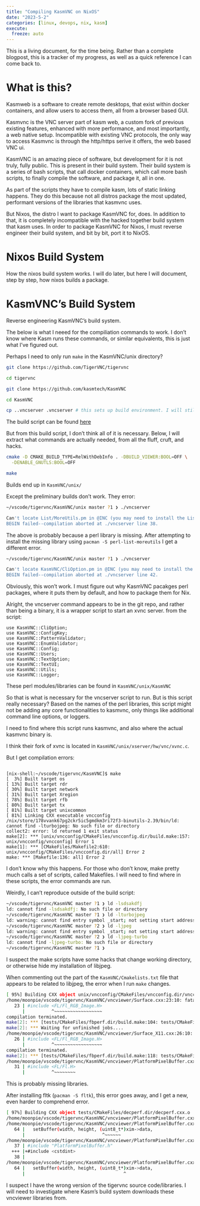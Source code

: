 ```yaml
---
title: "Compiling KasmVNC on NixOS"
date: "2023-5-2"
categories: [linux, devops, nix, kasm]
execute:
  freeze: auto
---
```


This is a living document, for the time being. Rather than a complete blogpost, this is a tracker of my progress, as well as a quick reference I can come back to.

# What is this?

Kasmweb is a software to create remote desktops, that exist within docker containers, and allow users to access them, all from a browser based GUI. 

Kasmvnc is the VNC server part of kasm web, a custom fork of previous existing features, enhanced with more performance, and most importantly, a web native setup. Incompatible with existing VNC protocols, the only way to access Kasmvnc is through the http/https serive it offers, the web based VNC ui. 

KasmVNC is an amazing piece of software, but development for it is not truly, fully public. This is present in their build system. Their build system is a series of bash scripts, that call docker containers, which call more bash scripts, to finally compile the software, and package it, all in one. 

As part of the scripts they have to compile kasm, lots of static linking happens. They do this because not all distros package the most updated, performant versions of the libraries that kasmvnc uses. 

But Nixos, the distro I want to package KasmVNC for, does. In addition to that, it is completely incompatible with the hacked together build system that kasm uses. In order to package KasmVNC for Nixos, I must reverse engineer their build system, and bit by bit, port it to NixOS. 

# Nixos Build System

How the nixos build system works. I will do later, but here I will document, step by step, how nixos builds a package.

# KasmVNC's Build System

Reverse engineering KasmVNC's build system. 


The below is what I neeed for the compiliation commands to work. I don't know where Kasm runs these commands, or similar equivalents, this is just what I've figured out. 

Perhaps I need to only run `make` in the KasmVNC/unix directory?

```bash

git clone https://github.com/TigerVNC/tigervnc

cd tigervnc

git clone https://github.com/kasmtech/KasmVNC

cd KasmVNC

cp ..vncserver .vncserver # this sets up build environment. I will still need to check if every single one of these things are necessary, but this works for now
```

The build script can be found [here](https://github.com/kasmtech/KasmVNC/blob/4d3a9b749adfcf89bde0b970c1c37481c92d585b/builder/build.sh#L63)

But from this build script, I don't think all of it is necessary. Below, I will extract what commands are actually needed, from all the fluff, cruft, and hacks. 

```bash

cmake -D CMAKE_BUILD_TYPE=RelWithDebInfo . -DBUILD_VIEWER:BOOL=OFF \
  -DENABLE_GNUTLS:BOOL=OFF

make
```

Builds end up in `KasmVNC/unix/`

Except the preliminary builds don't work. They error:

```bash

~/vscode/tigervnc/KasmVNC/unix master ?1 ❯ ./vncserver 

Can't locate List/MoreUtils.pm in @INC (you may need to install the List::MoreUtils module) (@INC contains: /usr/lib/perl5/5.36/site_perl /usr/share/perl5/site_perl /usr/lib/perl5/5.36/vendor_perl /usr/share/perl5/vendor_perl /usr/lib/perl5/5.36/core_perl /usr/share/perl5/core_perl) at ./vncserver line 38.
BEGIN failed--compilation aborted at ./vncserver line 38.

```

The above is probably because a perl library is missing. After attempting to install the missing library using `pacman -S perl-list-moreutils` I get a different error.

```bash

~/vscode/tigervnc/KasmVNC/unix master ?1 ❯ ./vncserver 

Can't locate KasmVNC/CliOption.pm in @INC (you may need to install the KasmVNC::CliOption module) (@INC contains: /usr/lib/perl5/5.36/site_perl /usr/share/perl5/site_perl /usr/lib/perl5/5.36/vendor_perl /usr/share/perl5/vendor_perl /usr/lib/perl5/5.36/core_perl /usr/share/perl5/core_perl) at ./vncserver line 42.
BEGIN failed--compilation aborted at ./vncserver line 42.

```

Obviously, this won't work. I must figure out why KasmVNC pacakges perl packages, where it puts them by default, and how to package them for Nix. 

Alright, the vncserver command appears to be in the git repo, and rather than being a binary, it is a wrapper script to start an xvnc server. from the script:

```
use KasmVNC::CliOption;
use KasmVNC::ConfigKey;
use KasmVNC::PatternValidator;
use KasmVNC::EnumValidator;
use KasmVNC::Config;
use KasmVNC::Users;
use KasmVNC::TextOption;
use KasmVNC::TextUI;
use KasmVNC::Utils;
use KasmVNC::Logger;

```

These perl modules/libraries can be found in `KasmVNC/unix/KasmVNC`

So that is what is necessary for the vncserver script to run. But is this script really necessary? Based on the names of the perl libraries, this script might not be adding any core functionalities to kasmvnc, only things like additional command line options, or loggers. 

I need to find where this script runs kasmvnc, and also where the actual kasmvnc binary is. 

I think their fork of xvnc is located in `KasmVNC/unix/xserver/hw/vnc/xvnc.c`.  

But I get compilation errors:

```

[nix-shell:~/vscode/tigervnc/KasmVNC]$ make 
[  3%] Built target os
[ 13%] Built target rdr
[ 30%] Built target network
[ 31%] Built target Xregion
[ 78%] Built target rfb
[ 80%] Built target tx
[ 81%] Built target unixcommon
[ 81%] Linking CXX executable vncconfig
/nix/store/178vvank67pg2ckr5ic5gmdkm3ri72f3-binutils-2.39/bin/ld: cannot find -lturbojpeg: No such file or directory
collect2: error: ld returned 1 exit status
make[2]: *** [unix/vncconfig/CMakeFiles/vncconfig.dir/build.make:157: unix/vncconfig/vncconfig] Error 1
make[1]: *** [CMakeFiles/Makefile2:610: unix/vncconfig/CMakeFiles/vncconfig.dir/all] Error 2
make: *** [Makefile:136: all] Error 2

```

I don't know why this happens. For those who don't know, make pretty much calls a set of scripts, called Makefiles. I will need to find where in these scripts, the error commands are run. 

Weirdly, I can't reproduce outside of the build script:

```bash

~/vscode/tigervnc/KasmVNC master ?1 ❯ ld -lsdsakdfj
ld: cannot find -lsdsakdfj: No such file or directory
~/vscode/tigervnc/KasmVNC master ?1 ❯ ld -lturbojpeg
ld: warning: cannot find entry symbol _start; not setting start address
~/vscode/tigervnc/KasmVNC master ?2 ❯ ld -ljpeg     
ld: warning: cannot find entry symbol _start; not setting start address
~/vscode/tigervnc/KasmVNC master ?2 ❯ ld -ljpeg-turbo
ld: cannot find -ljpeg-turbo: No such file or directory
~/vscode/tigervnc/KasmVNC master ?1 ❯ 

```

I suspect the make scripts have some hacks that change working directory, or otherwise hide my installation of libjpeg. 

When commenting out the part of the `KasmVNC/Cmakelists.txt` file that appears to be related to libjpeg, the error when I run `make` changes.

```bash
[ 95%] Building CXX object unix/vncconfig/CMakeFiles/vncconfig.dir/vncconfig.cxx.o
/home/moonpie/vscode/tigervnc/KasmVNC/vncviewer/Surface.cxx:23:10: fatal error: FL/Fl_RGB_Image.H: No such file or directory
   23 | #include <FL/Fl_RGB_Image.H>
      |          ^~~~~~~~~~~~~~~~~~~
compilation terminated.
make[2]: *** [tests/CMakeFiles/fbperf.dir/build.make:104: tests/CMakeFiles/fbperf.dir/__/vncviewer/Surface.cxx.o] Error 1
make[2]: *** Waiting for unfinished jobs....
/home/moonpie/vscode/tigervnc/KasmVNC/vncviewer/Surface_X11.cxx:26:10: fatal error: FL/Fl_RGB_Image.H: No such file or directory
   26 | #include <FL/Fl_RGB_Image.H>
      |          ^~~~~~~~~~~~~~~~~~~
compilation terminated.
make[2]: *** [tests/CMakeFiles/fbperf.dir/build.make:118: tests/CMakeFiles/fbperf.dir/__/vncviewer/Surface_X11.cxx.o] Error 1
/home/moonpie/vscode/tigervnc/KasmVNC/vncviewer/PlatformPixelBuffer.cxx:31:10: fatal error: FL/Fl.H: No such file or directory
   31 | #include <FL/Fl.H>
      |          ^~~~~~~~~
```

This is probably missing libraries. 

After installing fltk (`pacman -S fltk`), this error goes away, and I get a new, even harder to comprehend error. 

```bash

[ 97%] Building CXX object tests/CMakeFiles/decperf.dir/decperf.cxx.o
/home/moonpie/vscode/tigervnc/KasmVNC/vncviewer/PlatformPixelBuffer.cxx: In constructor ‘PlatformPixelBuffer::PlatformPixelBuffer(int, int)’:
/home/moonpie/vscode/tigervnc/KasmVNC/vncviewer/PlatformPixelBuffer.cxx:64:29: error: ‘uint8_t’ was not declared in this scope
   64 |   setBuffer(width, height, (uint8_t*)xim->data,
      |                             ^~~~~~~
/home/moonpie/vscode/tigervnc/KasmVNC/vncviewer/PlatformPixelBuffer.cxx:38:1: note: ‘uint8_t’ is defined in header ‘<cstdint>’; did you forget to ‘#include <cstdint>’?
   37 | #include "PlatformPixelBuffer.h"
  +++ |+#include <cstdint>
   38 | 
/home/moonpie/vscode/tigervnc/KasmVNC/vncviewer/PlatformPixelBuffer.cxx:64:37: error: expected primary-expression before ‘)’ token
   64 |   setBuffer(width, height, (uint8_t*)xim->data,
      |                                     ^

```

I suspect I have the wrong version of the tigervnc source code/libraries. I will need to investigate where Kasm's build system downloads these vncviewer libraries from.  
